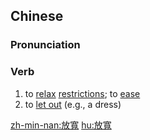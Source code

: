 ==Chinese==
{{zh-forms|s=放宽}}

===Pronunciation===
{{zh-pron
|m=fàngkuān
|c=fong3 fun1
|mn=hòng-khoan
|cat=v
}}

===Verb===
{{zh-verb}}

# to [[relax]] [[restrictions]]; to [[ease]]
# to [[let out]] (e.g., a dress)

[[zh-min-nan:放寬]]
[[hu:放寬]]